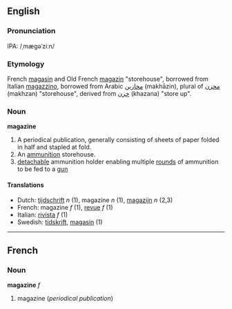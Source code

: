 ==English==
===Pronunciation===
IPA: /ˌmægəˈziːn/

===Etymology===
French [[magasin]] and Old French [[magazin]] "storehouse", borrowed from Italian [[magazzino]], borrowed from Arabic [[مخازين]] (makhāzin), plural of [[مخزن]] (makhzan) "storehouse", derived from [[خزن]] (khazana) "store up".

===Noun===
'''magazine'''

# A periodical publication, generally consisting of sheets of paper folded in half and stapled at fold.
# An [[ammunition]] storehouse.
# [[detach]]able ammunition holder enabling multiple [[round]]s of ammunition to be fed to a [[gun]]

====Translations====
*Dutch: [[tijdschrift]] ''n'' (1), magazine ''n'' (1), [[magazijn]] ''n'' (2,3)
*French: magazine ''f'' (1), [[revue#French|revue]] ''f'' (1)
*Italian: [[rivista]] ''f'' (1)
*Swedish: [[tidskrift]], [[magasin]] (1)

----
==French==
===Noun===
'''magazine''' ''f''

#magazine (''periodical publication'')